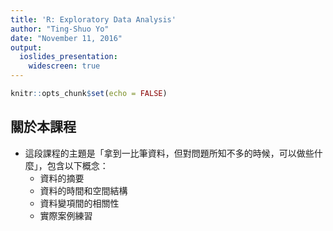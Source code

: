 ```yaml
---
title: 'R: Exploratory Data Analysis'
author: "Ting-Shuo Yo"
date: "November 11, 2016"
output: 
  ioslides_presentation:
    widescreen: true
---
```


```r
knitr::opts_chunk$set(echo = FALSE)
```

## 關於本課程

* 這段課程的主題是「拿到一比筆資料，但對問題所知不多的時候，可以做些什麼」，包含以下概念：
  * 資料的摘要
  * 資料的時間和空間結構
  * 資料變項間的相關性
  * 實際案例練習

